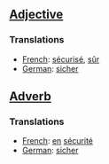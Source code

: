 ==[[Adjective]]==
===Translations===
*[[French]]: [[sécurisé]], [[sûr]]
*[[German]]: [[sicher]]

==[[Adverb]]==

===Translations===
*[[French]]: [[en]] [[sécurité]]
*[[German]]: [[sicher]]